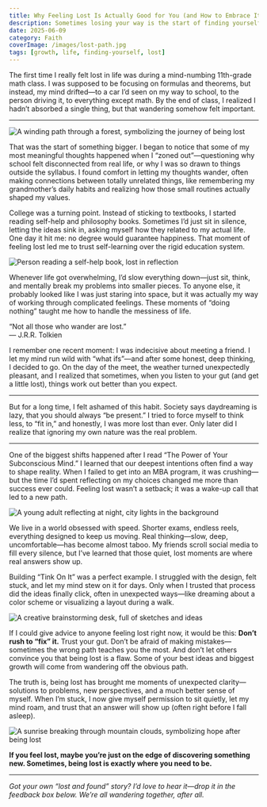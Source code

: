 ```yaml
---
title: Why Feeling Lost Is Actually Good for You (and How to Embrace It)
description: Sometimes losing your way is the start of finding yourself. 
date: 2025-06-09
category: Faith
coverImage: /images/lost-path.jpg
tags: [growth, life, finding-yourself, lost]
---
```



The first time I really felt lost in life was during a mind-numbing 11th-grade math class. I was supposed to be focusing on formulas and theorems, but instead, my mind drifted—to a car I’d seen on my way to school, to the person driving it, to everything except math. By the end of class, I realized I hadn’t absorbed a single thing, but that wandering somehow felt important.

---

<Image
  src="/images/forest-path.jpg"
  alt="A winding path through a forest, symbolizing the journey of being lost"
  width={900}
  height={400}
  className="rounded-xl my-6 mx-auto shadow-lg"
/>

That was the start of something bigger. I began to notice that some of my most meaningful thoughts happened when I “zoned out”—questioning why school felt disconnected from real life, or why I was so drawn to things outside the syllabus. I found comfort in letting my thoughts wander, often making connections between totally unrelated things, like remembering my grandmother’s daily habits and realizing how those small routines actually shaped my values.

College was a turning point. Instead of sticking to textbooks, I started reading self-help and philosophy books. Sometimes I’d just sit in silence, letting the ideas sink in, asking myself how they related to my actual life. One day it hit me: no degree would guarantee happiness. That moment of feeling lost led me to trust self-learning over the rigid education system.

<Image
  src="/images/reading-alone.jpg"
  alt="Person reading a self-help book, lost in reflection"
  width={900}
  height={400}
  className="rounded-xl my-6 mx-auto shadow-lg"
/>

Whenever life got overwhelming, I’d slow everything down—just sit, think, and mentally break my problems into smaller pieces. To anyone else, it probably looked like I was just staring into space, but it was actually my way of working through complicated feelings. These moments of “doing nothing” taught me how to handle the messiness of life.

<Quote>
  “Not all those who wander are lost.”  
  <br /><span style={{ fontSize: '1rem', color: '#888' }}>— J.R.R. Tolkien</span>
</Quote>

I remember one recent moment: I was indecisive about meeting a friend. I let my mind run wild with “what ifs”—and after some honest, deep thinking, I decided to go. On the day of the meet, the weather turned unexpectedly pleasant, and I realized that sometimes, when you listen to your gut (and get a little lost), things work out better than you expect.

---

But for a long time, I felt ashamed of this habit. Society says daydreaming is lazy, that you should always “be present.” I tried to force myself to think less, to “fit in,” and honestly, I was more lost than ever. Only later did I realize that ignoring my own nature was the real problem.

---

One of the biggest shifts happened after I read “The Power of Your Subconscious Mind.” I learned that our deepest intentions often find a way to shape reality. When I failed to get into an MBA program, it was crushing—but the time I’d spent reflecting on my choices changed me more than success ever could. Feeling lost wasn’t a setback; it was a wake-up call that led to a new path.

<Image
  src="/images/thoughtful-night.jpg"
  alt="A young adult reflecting at night, city lights in the background"
  width={900}
  height={400}
  className="rounded-xl my-6 mx-auto shadow-lg"
/>

We live in a world obsessed with speed. Shorter exams, endless reels, everything designed to keep us moving. Real thinking—slow, deep, uncomfortable—has become almost taboo. My friends scroll social media to fill every silence, but I’ve learned that those quiet, lost moments are where real answers show up.

Building “Tink On It” was a perfect example. I struggled with the design, felt stuck, and let my mind stew on it for days. Only when I trusted that process did the ideas finally click, often in unexpected ways—like dreaming about a color scheme or visualizing a layout during a walk.

<Image
  src="/images/brainstorm-desk.jpg"
  alt="A creative brainstorming desk, full of sketches and ideas"
  width={900}
  height={400}
  className="rounded-xl my-6 mx-auto shadow-lg"
/>

If I could give advice to anyone feeling lost right now, it would be this: **Don’t rush to “fix” it.** Trust your gut. Don’t be afraid of making mistakes—sometimes the wrong path teaches you the most. And don’t let others convince you that being lost is a flaw. Some of your best ideas and biggest growth will come from wandering off the obvious path.

The truth is, being lost has brought me moments of unexpected clarity—solutions to problems, new perspectives, and a much better sense of myself. When I’m stuck, I now give myself permission to sit quietly, let my mind roam, and trust that an answer will show up (often right before I fall asleep).

<Image
  src="/images/sunrise-mountain.jpg"
  alt="A sunrise breaking through mountain clouds, symbolizing hope after being lost"
  width={900}
  height={400}
  className="rounded-xl my-6 mx-auto shadow-lg"
/>

**If you feel lost, maybe you’re just on the edge of discovering something new. Sometimes, being lost is exactly where you need to be.**

---

*Got your own “lost and found” story? I’d love to hear it—drop it in the feedback box below. We’re all wandering together, after all.*
